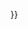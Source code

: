 <span style="display:none;">{{</includeonly><includeonly>subst:定時消失|time={{</includeonly><includeonly>subst:#time:YmdHis|{{{time|}}}}}|1=</span>{{TimeLimit|before={{{1|}}}|date={{</includeonly><includeonly>subst:#time:Y-m-d H:i|{{{time|}}}}}}}<span style="display:none;">}}</span><noinclude>

{{AutoTemplateDoc}}

</noinclude>